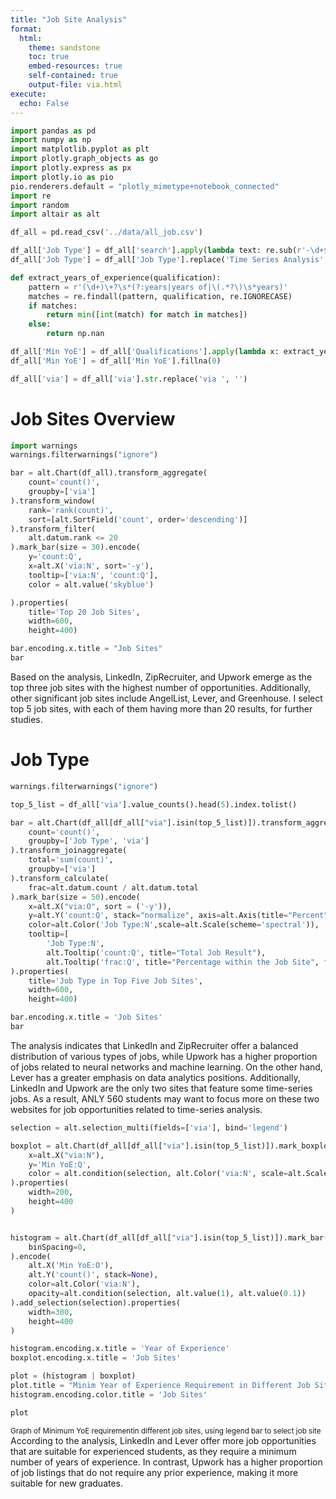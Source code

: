 ```yaml
---
title: "Job Site Analysis"
format:
  html:
    theme: sandstone
    toc: true
    embed-resources: true
    self-contained: true
    output-file: via.html
execute: 
  echo: False
---
```


```python
import pandas as pd
import numpy as np
import matplotlib.pyplot as plt
import plotly.graph_objects as go
import plotly.express as px
import plotly.io as pio
pio.renderers.default = "plotly_mimetype+notebook_connected"
import re
import random
import altair as alt
```

```python
df_all = pd.read_csv('../data/all_job.csv')
```

```python
df_all['Job Type'] = df_all['search'].apply(lambda text: re.sub(r'-\d+$', '', text).replace('-', ' ').title())
df_all['Job Type'] = df_all['Job Type'].replace('Time Series Analysis', 'Time Series')

def extract_years_of_experience(qualification):
    pattern = r'(\d+)\+?\s*(?:years|years of|\(.*?\)\s*years)'
    matches = re.findall(pattern, qualification, re.IGNORECASE)
    if matches:
        return min([int(match) for match in matches])
    else:
        return np.nan

df_all['Min YoE'] = df_all['Qualifications'].apply(lambda x: extract_years_of_experience(x))
df_all['Min YoE'] = df_all['Min YoE'].fillna(0)
```

```python
df_all['via'] = df_all['via'].str.replace('via ', '')
```
# Job Sites Overview
```python
import warnings
warnings.filterwarnings("ignore")

bar = alt.Chart(df_all).transform_aggregate(
    count='count()',
    groupby=['via']
).transform_window(
    rank='rank(count)',
    sort=[alt.SortField('count', order='descending')]
).transform_filter(
    alt.datum.rank <= 20
).mark_bar(size = 30).encode(
    y='count:Q',
    x=alt.X('via:N', sort='-y'),
    tooltip=['via:N', 'count:Q'],
    color = alt.value('skyblue')

).properties(
    title='Top 20 Job Sites',
    width=600,
    height=400)

bar.encoding.x.title = "Job Sites"
bar
```

Based on the analysis, LinkedIn, ZipRecruiter, and Upwork emerge as the top three job sites with the highest number of opportunities. Additionally, other significant job sites include AngelList, Lever, and Greenhouse. I select top 5 job sites, with each of them having more than 20 results, for further studies.

# Job Type
```python

warnings.filterwarnings("ignore")

top_5_list = df_all['via'].value_counts().head(5).index.tolist()

bar = alt.Chart(df_all[df_all["via"].isin(top_5_list)]).transform_aggregate(
    count='count()',
    groupby=['Job Type', 'via']
).transform_joinaggregate(
    total='sum(count)',
    groupby=['via']  
).transform_calculate(
    frac=alt.datum.count / alt.datum.total
).mark_bar(size = 50).encode(
    x=alt.X("via:O", sort = ('-y')),
    y=alt.Y('count:Q', stack="normalize", axis=alt.Axis(title="Percent", format="%")),
    color=alt.Color('Job Type:N',scale=alt.Scale(scheme='spectral')),
    tooltip=[
        'Job Type:N',
        alt.Tooltip('count:Q', title="Total Job Result"),
        alt.Tooltip('frac:Q', title="Percentage within the Job Site", format='.0%')]
).properties(
    title='Job Type in Top Five Job Sites',
    width=600,
    height=400)

bar.encoding.x.title = 'Job Sites'
bar
```

The analysis indicates that LinkedIn and ZipRecruiter offer a balanced distribution of various types of jobs, while Upwork has a higher proportion of jobs related to neural networks and machine learning. On the other hand, Lever has a greater emphasis on data analytics positions. Additionally, LinkedIn and Upwork are the only two sites that feature some time-series jobs. As a result, ANLY 560 students may want to focus more on these two websites for job opportunities related to time-series analysis.

```python


selection = alt.selection_multi(fields=['via'], bind='legend')

boxplot = alt.Chart(df_all[df_all["via"].isin(top_5_list)]).mark_boxplot(size = 50).encode(
    x=alt.X("via:N"),
    y='Min YoE:Q',
    color = alt.condition(selection, alt.Color('via:N', scale=alt.Scale(scheme='spectral')), alt.value('lightgray'))
).properties(
    width=200,
    height=400
)


histogram = alt.Chart(df_all[df_all["via"].isin(top_5_list)]).mark_bar(
    binSpacing=0,
).encode(
    alt.X('Min YoE:O'),
    alt.Y('count()', stack=None),
    color=alt.Color('via:N'),
    opacity=alt.condition(selection, alt.value(1), alt.value(0.1))
).add_selection(selection).properties(
    width=300,
    height=400
)

histogram.encoding.x.title = 'Year of Experience'
boxplot.encoding.x.title = 'Job Sites'

plot = (histogram | boxplot)
plot.title = "Minim Year of Experience Requirement in Different Job Sites (Top 5)"
histogram.encoding.color.title = 'Job Sites'

plot
```
<small>Graph of Minimum YoE requirementin different job sites, using legend bar to select job site</small>
According to the analysis, LinkedIn and Lever offer more job opportunities that are suitable for experienced students, as they require a minimum number of years of experience. In contrast, Upwork has a higher proportion of job listings that do not require any prior experience, making it more suitable for new graduates.


